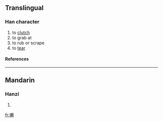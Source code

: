 ==Translingual==
===Han character===
{{Han char|rn=64|rad=手|as=16|sn=19|four=|canj=手木中金 (QDLC)}}
# to [[clutch]]
# to grab at
# to rub or scrape
# to [[tear]]
====References====
{{Han ref|kx=0462.320|dkj=12961|dj=0811.320|hdz=31982.070|uh=650B|ud=25867}}

----
==Mandarin==
===Hanzi===
{{cmn-hanzi|pin=[[là]] (la4)|wg=la<sup>4</sup>}}
# {{defn|Mandarin}}

[[fr:攋]]